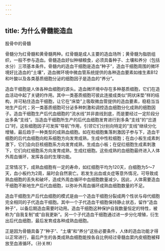 ```yaml
---
---
---
```

title: 为什么骨髓能造血
---




股骨中的骨髓



骨髓分为红骨髓和黄骨髓两种。红骨髓是成人主要的造血场所；黄骨髓为脂肪组织，一般不参与造血。骨髓造血好似种植粮食，必须具备种子、土壤和养分（包括水分）三项基本条件。骨髓内的造血干细胞是造血“种子”，造血干细胞周围的微环境好比造血的“土壤”，造血微环境中微血管系统提供的各种造血要素如维生素B12和叶酸以及各类基质细胞分泌的细胞因子是造血的“养分”。

造血干细胞是人体各种血细胞的源头。造血微环境中存在多种基质细胞，它们在造血活动中起了关键的作用。其中一类基质细胞可彼此连接成类似“网状床垫”样的结构，并可粘住造血干细胞，让它在“床垫”上吸取微血管提供的造血要素，稳稳当当地生产后代；另一类基质细胞可分泌多种刺激和调控造血细胞分化成熟的细胞因子。造血干细胞生产后代血细胞的“流水线”并非直线到底，而是要经过一定阶段分出多条“支线”。当造血干细胞所生产的后代血细胞发育进行到多条“支线”的“岔道口”时，这些细胞因子可发挥“导航”作用，引领它们分别向特定的“支线”继续分化增殖，最后趋于一种类型的成熟血细胞。如在粒细胞集落刺激因子参与下，造血干细胞的后代血细胞向粒系细胞方向发育成熟，生成中性粒细胞；在血小板生成素刺激下，它们会向巨核细胞系方向发育成熟，生成血小板；在促红细胞生成素刺激下，它们向红细胞系方向发育成熟，生成红细胞。这些成熟的血细胞最终进入人体外周血循环，发挥各自的生理功能。

正常情况下，成熟血细胞有一定的寿命，如红细胞平均为120天，白细胞为5～7天，血小板约为2周，届时会自然衰亡。若发生出血或炎症等意外情况，可导致成熟血细胞的丢失和破坏，造成外周血循环中血细胞数量减少。因此，人体需要造血干细胞不断地生产后代血细胞，以弥补外周血循环成熟血细胞数量的不足。

造血干细胞生产后代血细胞的模式是由一个造血干细胞分裂成两个性状与母代细胞完全相同的子代造血干细胞。其中一个子代造血干细胞保持静止状态，留作“造血种子”，以备后期造血需要时动用。造血干细胞这种保护自我数量恒定的特性，被称为“自我复制”或“自我更新”。另一个子代造血干细胞通过进一步分化增殖，衍生出后代血细胞，最后发育成各种成熟血细胞。

正是因为骨髓具备了“种子”、“土壤”和“养分”这些必要条件，人体的造血功能才得以正常进行，最后产生的各类成熟血细胞能按各自比例经过骨髓血窦内皮细胞被释放至血液循环。（孙关林）